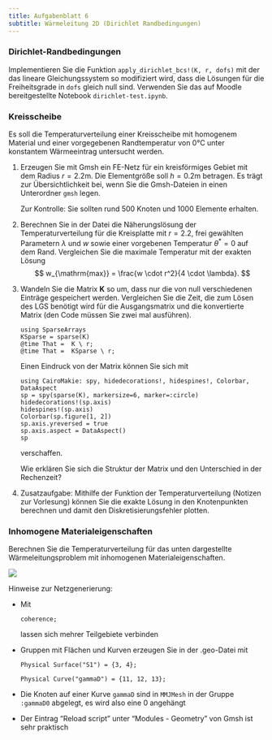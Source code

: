 ```yaml
---
title: Aufgabenblatt 6
subtitle: Wärmeleitung 2D (Dirichlet Randbedingungen)
---
```


### Dirichlet-Randbedingungen

Implementieren Sie die Funktion `apply_dirichlet_bcs!(K, r, dofs)` mit der das lineare Gleichungssystem so modifiziert wird, dass die Lösungen für die Freiheitsgrade in `dofs` gleich null sind. Verwenden Sie das auf Moodle bereitgestellte Notebook `dirichlet-test.ipynb`.

### Kreisscheibe

Es soll die Temperaturverteilung einer Kreisscheibe mit homogenem Material und einer vorgegebenen Randtemperatur von 0°C unter konstantem Wärmeeintrag untersucht werden.

1. Erzeugen Sie mit Gmsh ein FE-Netz für ein kreisförmiges Gebiet mit dem Radius $r = 2.2$m. Die Elementgröße soll $h = 0.2$m betragen. Es trägt zur Übersichtlichkeit bei, wenn Sie die Gmsh-Dateien in einen Unterordner `gmsh` legen.

    Zur Kontrolle: Sie sollten rund 500 Knoten und 1000 Elemente erhalten.

1. Berechnen Sie in der Datei \datei{heat\_plate.ipynb} die Näherungslösung der Temperaturverteilung für die Kreisplatte mit $r=2.2$, frei gewählten Parametern $\lambda$ und $w$ sowie einer vorgebenen Temperatur $\theta^* = 0$ auf dem Rand. Vergleichen Sie die maximale Temperatur mit der exakten Lösung
    $$
    w_{\mathrm{max}} = \frac{w \cdot r^2}{4 \cdot \lambda}.
    $$

1. Wandeln Sie die Matrix $\mathbf{K}$ so um, dass nur die von null verschiedenen Einträge gespeichert werden. Vergleichen Sie die Zeit, die zum Lösen des LGS benötigt wird für die Ausgangsmatrix und die konvertierte Matrix (den Code müssen Sie zwei mal ausführen).

    ```.julia
    using SparseArrays
    KSparse = sparse(K)
    @time That =  K \ r;
    @time That =  KSparse \ r;
    ```

    Einen Eindruck von der Matrix können Sie sich mit

    ```.julia
    using CairoMakie: spy, hidedecorations!, hidespines!, Colorbar, DataAspect
    sp = spy(sparse(K), markersize=6, marker=:circle) 
    hidedecorations!(sp.axis)
    hidespines!(sp.axis)
    Colorbar(sp.figure[1, 2])
    sp.axis.yreversed = true
    sp.axis.aspect = DataAspect()
    sp
    ```

    verschaffen.

    Wie erklären Sie sich die Struktur der Matrix und den Unterschied in der Rechenzeit?

1. Zusatzaufgabe: Mithilfe der Funktion der Temperaturverteilung (Notizen zur Vorlesung) können Sie die exakte Lösung in den Knotenpunkten berechnen und damit den Diskretisierungsfehler plotten.

### Inhomogene Materialeigenschaften

Berechnen Sie die Temperaturverteilung für das unten dargestellte Wärmeleitungsproblem mit inhomogenen Materialeigenschaften.

![](bilder/multi-lambda.svg)

Hinweise zur Netzgenerierung:

- Mit 
 
  `coherence;` 
 
  lassen sich mehrer Teilgebiete verbinden

- Gruppen mit Flächen und Kurven erzeugen Sie in der .geo-Datei mit

  `Physical Surface("S1") = {3, 4};`

  `Physical Curve("gammaD") = {11, 12, 13};`

- Die Knoten auf einer Kurve `gammaD` sind in `MMJMesh` in der Gruppe `:gammaD0` abgelegt, es wird also eine 0 angehängt

- Der Eintrag "Reload script" unter "Modules - Geometry" von Gmsh ist sehr praktisch

